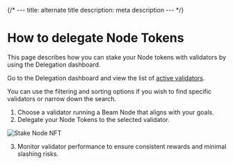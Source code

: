 
{/* ---
title: alternate title
description: meta description
--- */}

# How to delegate Node Tokens

This page describes how you can stake your Node tokens with validators by using the Delegation dashboard.

Go to the Delegation dashboard and view the list of [active validators](https://nodes.onbeam.com).

You can use the filtering and sorting options if you wish to find specific validators or narrow down the search.

1. Choose a validator running a Beam Node that aligns with your goals.
2. Delegate your Node Tokens to the selected validator.

<Image 
  src="/assets/nodes/delegation/stake-nft.PNG"
  alt="Stake Node NFT" 
  width={400} 
  height={200}
/>

3. Monitor validator performance to ensure consistent rewards and minimal slashing risks.
